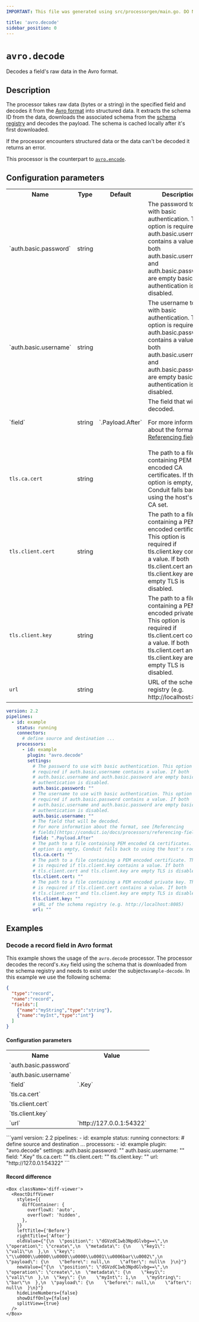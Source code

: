 ```yaml
---
IMPORTANT: This file was generated using src/processorgen/main.go. DO NOT EDIT.

title: 'avro.decode'
sidebar_position: 0
---
```



# `avro.decode`

Decodes a field's raw data in the Avro format.

## Description

The processor takes raw data (bytes or a string) in the specified field and decodes
it from the [Avro format](https://avro.apache.org/) into structured data. It extracts the schema ID from the data,
downloads the associated schema from the [schema registry](https://docs.confluent.io/platform/current/schema-registry/index.html)
and decodes the payload. The schema is cached locally after it's first downloaded.

If the processor encounters structured data or the data can't be decoded it returns an error.

This processor is the counterpart to [`avro.encode`](/docs/processors/builtin/avro.encode).

## Configuration parameters

<Tabs groupId="config-params">
  <TabItem value="table" label="Table">
  <table class="no-margin-table">
      <tr>
        <th>Name</th>
        <th>Type</th>
        <th>Default</th>
        <th>Description</th>
      </tr>
      <tr>
        <td>`auth.basic.password`</td>
        <td>string</td>
        <td><Chip label="null" /></td>
        <td>
  The password to use with basic authentication. This option is required if
auth.basic.username contains a value. If both auth.basic.username and auth.basic.password
are empty basic authentication is disabled.
        </td>
      </tr>
      <tr>
        <td>`auth.basic.username`</td>
        <td>string</td>
        <td><Chip label="null" /></td>
        <td>
  The username to use with basic authentication. This option is required if
auth.basic.password contains a value. If both auth.basic.username and auth.basic.password
are empty basic authentication is disabled.
        </td>
      </tr>
      <tr>
        <td>`field`</td>
        <td>string</td>
        <td>`.Payload.After`</td>
        <td>
  The field that will be decoded.

For more information about the format, see [Referencing fields](https://conduit.io/docs/processors/referencing-fields).
        </td>
      </tr>
      <tr>
        <td>`tls.ca.cert`</td>
        <td>string</td>
        <td><Chip label="null" /></td>
        <td>
  The path to a file containing PEM encoded CA certificates. If this option is empty,
Conduit falls back to using the host's root CA set.
        </td>
      </tr>
      <tr>
        <td>`tls.client.cert`</td>
        <td>string</td>
        <td><Chip label="null" /></td>
        <td>
  The path to a file containing a PEM encoded certificate. This option is required
if tls.client.key contains a value. If both tls.client.cert and tls.client.key are empty
TLS is disabled.
        </td>
      </tr>
      <tr>
        <td>`tls.client.key`</td>
        <td>string</td>
        <td><Chip label="null" /></td>
        <td>
  The path to a file containing a PEM encoded private key. This option is required
if tls.client.cert contains a value. If both tls.client.cert and tls.client.key are empty
TLS is disabled.
        </td>
      </tr>
      <tr>
        <td>`url`</td>
        <td>string</td>
        <td><Chip label="null" /></td>
        <td>
  URL of the schema registry (e.g. http://localhost:8085)
        </td>
      </tr>
    </table>
  </TabItem>
  <TabItem value="yaml" label="YAML">
```yaml
version: 2.2
pipelines:
  - id: example
    status: running
    connectors:
      # define source and destination ...
    processors:
      - id: example
        plugin: "avro.decode"
        settings:
          # The password to use with basic authentication. This option is
          # required if auth.basic.username contains a value. If both
          # auth.basic.username and auth.basic.password are empty basic
          # authentication is disabled.
          auth.basic.password: ""
          # The username to use with basic authentication. This option is
          # required if auth.basic.password contains a value. If both
          # auth.basic.username and auth.basic.password are empty basic
          # authentication is disabled.
          auth.basic.username: ""
          # The field that will be decoded.
          # For more information about the format, see [Referencing
          # fields](https://conduit.io/docs/processors/referencing-fields).
          field: ".Payload.After"
          # The path to a file containing PEM encoded CA certificates. If this
          # option is empty, Conduit falls back to using the host's root CA set.
          tls.ca.cert: ""
          # The path to a file containing a PEM encoded certificate. This option
          # is required if tls.client.key contains a value. If both
          # tls.client.cert and tls.client.key are empty TLS is disabled.
          tls.client.cert: ""
          # The path to a file containing a PEM encoded private key. This option
          # is required if tls.client.cert contains a value. If both
          # tls.client.cert and tls.client.key are empty TLS is disabled.
          tls.client.key: ""
          # URL of the schema registry (e.g. http://localhost:8085)
          url: ""
```
  </TabItem>
</Tabs>

## Examples

### Decode a record field in Avro format

This example shows the usage of the `avro.decode` processor.
The processor decodes the record's`.Key` field using the schema that is
downloaded from the schema registry and needs to exist under the subject`example-decode`.
In this example we use the following schema:

```json
{
  "type":"record",
  "name":"record",
  "fields":[
    {"name":"myString","type":"string"},
    {"name":"myInt","type":"int"}
  ]
}
```

#### Configuration parameters

<Tabs groupId="config-params">
  <TabItem value="table" label="Table">
  <table class="no-margin-table">
      <tr>
        <th>Name</th>
        <th>Value</th>
      </tr>
      <tr>
        <td>`auth.basic.password`</td>
        <td><Chip label="null" /></td>
      </tr>
      <tr>
        <td>`auth.basic.username`</td>
        <td><Chip label="null" /></td>
      </tr>
      <tr>
        <td>`field`</td>
        <td>`.Key`</td>
      </tr>
      <tr>
        <td>`tls.ca.cert`</td>
        <td><Chip label="null" /></td>
      </tr>
      <tr>
        <td>`tls.client.cert`</td>
        <td><Chip label="null" /></td>
      </tr>
      <tr>
        <td>`tls.client.key`</td>
        <td><Chip label="null" /></td>
      </tr>
      <tr>
        <td>`url`</td>
        <td>`http://127.0.0.1:54322`</td>
      </tr>
    </table>
  </TabItem>
  <TabItem value="yaml" label="YAML">
```yaml
version: 2.2
pipelines:
  - id: example
    status: running
    connectors:
      # define source and destination ...
    processors:
      - id: example
        plugin: "avro.decode"
        settings:
          auth.basic.password: ""
          auth.basic.username: ""
          field: ".Key"
          tls.ca.cert: ""
          tls.client.cert: ""
          tls.client.key: ""
          url: "http://127.0.0.1:54322"
```
  </TabItem>
</Tabs>

#### Record difference

```mdx-code-block
<Box className='diff-viewer'>
  <ReactDiffViewer
    styles={{
      diffContainer: {
        overflowX: 'auto',
        overflowY: 'hidden',
      },
    }}
    leftTitle={'Before'}
    rightTitle={'After'}
    oldValue={"{\n  \"position\": \"dGVzdC1wb3NpdGlvbg==\",\n  \"operation\": \"create\",\n  \"metadata\": {\n    \"key1\": \"val1\"\n  },\n  \"key\": \"\\u0000\\u0000\\u0000\\u0000\\u0001\\u0006bar\\u0002\",\n  \"payload\": {\n    \"before\": null,\n    \"after\": null\n  }\n}"}
    newValue={"{\n  \"position\": \"dGVzdC1wb3NpdGlvbg==\",\n  \"operation\": \"create\",\n  \"metadata\": {\n    \"key1\": \"val1\"\n  },\n  \"key\": {\n    \"myInt\": 1,\n    \"myString\": \"bar\"\n  },\n  \"payload\": {\n    \"before\": null,\n    \"after\": null\n  }\n}"}
    hideLineNumbers={false}
    showDiffOnly={false}
    splitView={true}
  />
</Box>
```

